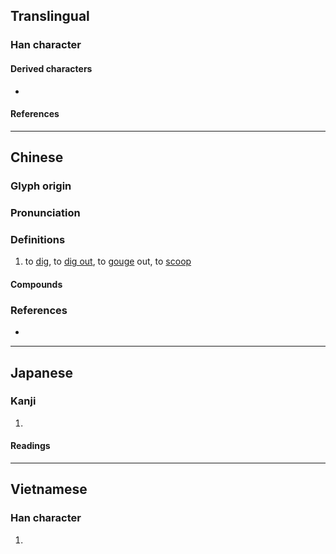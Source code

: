 {{character info/new}}
==Translingual==

===Han character===
{{Han char|rn=64|rad=手|as=06|sn=9|four=53017|canj=QJCN|ids=⿰扌穵}}

====Derived characters====
* {{l|mul|[[𫪶]]}}

====References====
{{Han ref|kx=0431.130|dkj=12070|dj=0780.180|hdz=31875.110|uh=6316}}

----

==Chinese==
{{zh-forms}}

===Glyph origin===
{{Han etym}}

===Pronunciation===
{{zh-pron
|m=wā
|dg=ва1
|c=waat3,waa1
|h=pfs=yet
|md=uă
|mn=qz,tw,xm:iah/qz,xm,zz:oat/qz,xm,zz:oa
|mn_note=oat - literary; iah - vernacular; oa - vernacular (俗)
|mn-t=uai1
|w=5hhuaq
|mc=y
|oc=y
|cat=v
}}

===Definitions===
{{zh-hanzi}}

# to [[dig]], to [[dig out]], to [[gouge]] out, to [[scoop]]
#: {{zh-x|挖{waat3} 耳屎|to '''remove''' ear wax|C}}

====Compounds====
{{zh-der|挖補|挖槽機|挖掉|挖耳|挖角|挖角兒|挖掘|挖掘機|挖空心思|挖苦|挖泥船|挖潛|挖牆腳|挖肉補瘡|挖通|挖土機}}

===References===
* {{R:yue:Hanzi}}

{{zh-cat|Elementary}}

----

==Japanese==

===Kanji===
{{ja-kanji|grade=|rs=手06}}

# {{rfdef|ja|sort=手06}}

====Readings====
{{ja-readings
|on=あつ, あち
|kun=あば-く
}}

----

==Vietnamese==

===Han character===
{{vi-hantu|[[oạt]]|rs=手06}}

# {{rfdef|vi|sort=手06}}